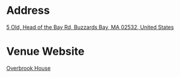 
# Address
[5 Old, Head of the Bay Rd, Buzzards Bay, MA 02532, United States](https://www.google.com/maps/place/Overbrook+House/@41.7678682,-70.60324,17z/data=!4m12!1m6!3m5!1s0x89e4c88d72657af1:0xa2d4fb7a2bb3fe90!2sOverbrook+House!8m2!3d41.7679317!4d-70.601017!3m4!1s0x89e4c88d72657af1:0xa2d4fb7a2bb3fe90!8m2!3d41.7679317!4d-70.601017)

# Venue Website
[Overbrook House](http://www.overbrookhouse.com/)

